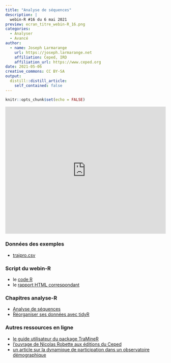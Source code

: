 ```yaml
---
title: "Analyse de séquences"
description: |
  webin-R #16 du 6 mai 2021
preview: ecran_titre_webin-R_16.png
categories:
  - Analyser
  - Avancé
author:
  - name: Joseph Larmarange
    url: https://joseph.larmarange.net
    affiliation: Ceped, IRD
    affiliation_url: https://www.ceped.org
date: 2021-05-06
creative_commons: CC BY-SA
output:
  distill::distill_article:
    self_contained: false
---
```



```r
knitr::opts_chunk$set(echo = FALSE)
```


<iframe width="100%" height="400" src="https://www.youtube.com/embed/qCEougRU-bA" frameborder="0" allow="accelerometer; autoplay; clipboard-write; encrypted-media; gyroscope; picture-in-picture" allowfullscreen></iframe>

### Données des exemples

- [trajpro.csv](http://larmarange.github.io/analyse-R/data/trajpro.csv)

### Script du webin-R

- le [code R](https://github.com/larmarange/webin-R/raw/main/_posts/2021-05-06-analyses-de-sequences/analyse_sequences.R)
- le [rapport HTML correspondant](analyse_sequences.html)

### Chapitres analyse-R

- [Analyse de séquences](https://larmarange.github.io/analyse-R/analyse-de-sequences.html)
- [Réorganiser ses données avec tidyR](https://larmarange.github.io/analyse-R/reorganiser-ses-donnees-avec-tidyr.html)

### Autres ressources en ligne

- [le guide utilisateur du package TraMineR](http://mephisto.unige.ch/pub/TraMineR/doc/TraMineR-Users-Guide.pdf)
- [l'ouvrage de Nicolas Robette aux éditions du Ceped](https://www.ceped.org/fr/publications-ressources/editions-du-ceped-1988-2011/les-clefs-pour/article/explorer-et-decrire-les-parcours)
- [un article sur la dynamique de participation dans un observatoire démographique](https://journals.plos.org/plosone/article?id=10.1371/journal.pone.0123345)
